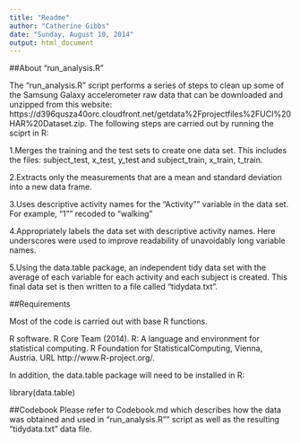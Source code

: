 ```yaml
---
title: "Readme"
author: "Catherine Gibbs"
date: "Sunday, August 10, 2014"
output: html_document
---
```


##About "run_analysis.R"

The "run_analysis.R" script performs a series of steps to clean up some of the Samsung Galaxy accelerometer raw data that can be downloaded and unzipped from this website: https://d396qusza40orc.cloudfront.net/getdata%2Fprojectfiles%2FUCI%20HAR%20Dataset.zip. The following steps are carried out by running the sciprt in R:

1.Merges the training and the test sets to create one data set. This includes the files: subject_test, x_test, y_test and subject_train, x_train, t_train.

2.Extracts only the measurements that are a mean and standard deviation into a new data frame. 

3.Uses descriptive activity names for the "Activity"" variable in the data set. For example, "1"" recoded to "walking"

4.Appropriately labels the data set with descriptive activity names. Here underscores were used to improve readability of unavoidably long variable names.

5.Using the data.table package, an independent tidy data set with the average of each variable for each activity and each subject is created. This final data set is then written to a file called "tidydata.txt".

##Requirements

Most of the code is carried out with base R functions. 

R software. R Core Team (2014). R: A language and environment for statistical computing. R Foundation for StatisticalComputing, Vienna, Austria. URL http://www.R-project.org/.

In addition, the data.table package will need to be installed in R:

library(data.table)

##Codebook
Please refer to Codebook.md which describes how the data was obtained and used in "run_analysis.R"" script as well as the resulting "tidydata.txt" data file.